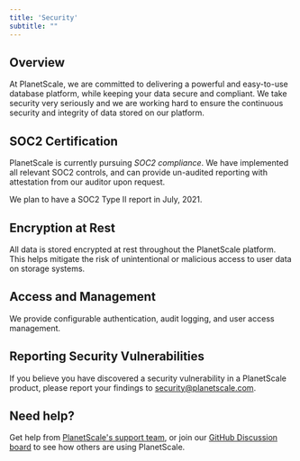 ```yaml
---
title: 'Security'
subtitle: ""
---
```

## Overview
At PlanetScale, we are committed to delivering a powerful and easy-to-use database platform, while keeping your data secure and compliant. We take security very seriously and we are working hard to ensure the continuous security and integrity of data stored on our platform.

## SOC2 Certification
PlanetScale is currently pursuing _SOC2 compliance_. We have implemented all relevant SOC2 controls, and can provide un-audited reporting with attestation from our auditor upon request. 

<InfoBlock type="note">
We plan to have a SOC2 Type II report in July, 2021. 
</InfoBlock>

## Encryption at Rest
All data is stored encrypted at rest throughout the PlanetScale platform. This helps mitigate the risk of unintentional or malicious access to user data on storage systems.

## Access and Management 
We provide configurable authentication, audit logging, and user access management.

## Reporting Security Vulnerabilities
If you believe you have discovered a security vulnerability in a PlanetScale product, please report your findings to <security@planetscale.com>.

## Need help?
Get help from [PlanetScale's support team](https://www.planetscale.com/support), or join our [GitHub Discussion board](https://github.com/planetscale/beta/discussions) to see how others are using PlanetScale.
